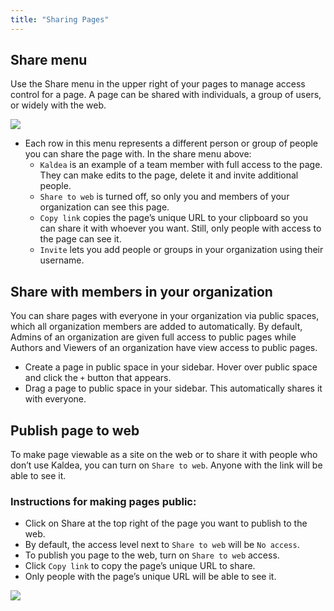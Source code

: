 ```yaml
---
title: "Sharing Pages"
---
```


## Share menu

Use the Share menu in the upper right of your pages to manage access control for
a page. A page can be shared with individuals, a group of users, or widely with
the web.

![](images/sharing-pages-1.png)

- Each row in this menu represents a different person or group of people you can
  share the page with. In the share menu above:
  - `Kaldea` is an example of a team member with full access to the page. They
    can make edits to the page, delete it and invite additional people.
  - `Share to web` is turned off, so only you and members of your organization
    can see this page.
  - `Copy link` copies the page’s unique URL to your clipboard so you can share
    it with whoever you want. Still, only people with access to the page can see
    it.
  - `Invite` lets you add people or groups in your organization using their
    username.

## Share with members in your organization

You can share pages with everyone in your organization via public spaces, which
all organization members are added to automatically. By default, Admins of an
organization are given full access to public pages while Authors and Viewers of
an organization have view access to public pages.

- Create a page in public space in your sidebar. Hover over public space and
  click the `+` button that appears.
- Drag a page to public space in your sidebar. This automatically shares it with
  everyone.

## Publish page to web

To make page viewable as a site on the web or to share it with people who don’t
use Kaldea, you can turn on `Share to web`. Anyone with the link will be able to
see it.

### Instructions for making pages public:

- Click on Share at the top right of the page you want to publish to the web.
- By default, the access level next to `Share to web` will be `No access`.
- To publish you page to the web, turn on `Share to web` access.
- Click `Copy link` to copy the page’s unique URL to share.
- Only people with the page’s unique URL will be able to see it.

![](images/sharing-pages-2.gif)
